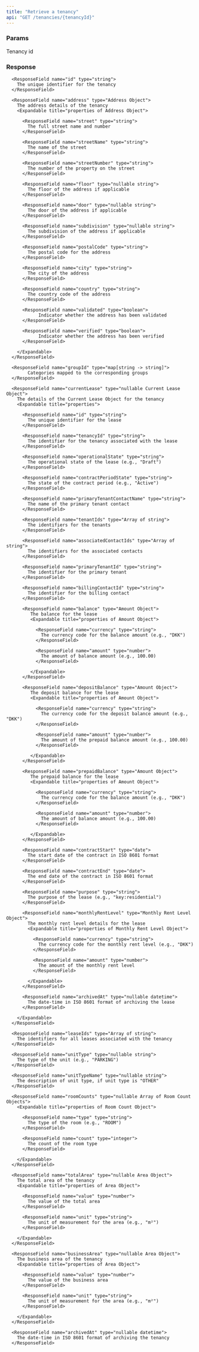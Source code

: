 ```yaml
---
title: "Retrieve a tenancy"
api: "GET /tenancies/{tenancyId}"
---
```


### Params

<ParamField path="tenancyId" type="string" required>
  Tenancy id
</ParamField>

### Response
<ResponseField name="tenancy" type="Tenancy Object">

  <Expandable title="Properties of the Tenancy Object">

      <ResponseField name="id" type="string">
        The unique identifier for the tenancy
      </ResponseField>

      <ResponseField name="address" type="Address Object">
        The address details of the tenancy
        <Expandable title="properties of Address Object">

          <ResponseField name="street" type="string">
            The full street name and number
          </ResponseField>

          <ResponseField name="streetName" type="string">
            The name of the street
          </ResponseField>

          <ResponseField name="streetNumber" type="string">
            The number of the property on the street
          </ResponseField>

          <ResponseField name="floor" type="nullable string">
            The floor of the address if applicable
          </ResponseField>

          <ResponseField name="door" type="nullable string">
            The door of the address if applicable
          </ResponseField>

          <ResponseField name="subdivision" type="nullable string">
            The subdivision of the address if applicable
          </ResponseField>

          <ResponseField name="postalCode" type="string">
            The postal code for the address
          </ResponseField>

          <ResponseField name="city" type="string">
            The city of the address
          </ResponseField>

          <ResponseField name="country" type="string">
            The country code of the address
          </ResponseField>

          <ResponseField name="validated" type="boolean">
                Indicator whether the address has been validated
          </ResponseField>

          <ResponseField name="verified" type="boolean">
                Indicator whether the address has been verified
          </ResponseField>

        </Expandable>
      </ResponseField>

      <ResponseField name="groupId" type="map[string -> string]">
            Categories mapped to the corresponding groups
      </ResponseField>

      <ResponseField name="currentLease" type="nullable Current Lease Object">
        The details of the Current Lease Object for the tenancy
        <Expandable title="properties">

          <ResponseField name="id" type="string">
            The unique identifier for the lease
          </ResponseField>

          <ResponseField name="tenancyId" type="string">
            The identifier for the tenancy associated with the lease
          </ResponseField>

          <ResponseField name="operationalState" type="string">
            The operational state of the lease (e.g., "Draft")
          </ResponseField>

          <ResponseField name="contractPeriodState" type="string">
            The state of the contract period (e.g., "Active")
          </ResponseField>

          <ResponseField name="primaryTenantContactName" type="string">
            The name of the primary tenant contact
          </ResponseField>

          <ResponseField name="tenantIds" type="Array of string">
            The identifiers for the tenants
          </ResponseField>

          <ResponseField name="associatedContactIds" type="Array of string">
            The identifiers for the associated contacts
          </ResponseField>

          <ResponseField name="primaryTenantId" type="string">
            The identifier for the primary tenant
          </ResponseField>

          <ResponseField name="billingContactId" type="string">
            The identifier for the billing contact
          </ResponseField>

          <ResponseField name="balance" type="Amount Object">
             The balance for the lease
             <Expandable title="properties of Amount Object">

               <ResponseField name="currency" type="string">
                 The currency code for the balance amount (e.g., "DKK")
               </ResponseField>

               <ResponseField name="amount" type="number">
                 The amount of balance amount (e.g., 100.00)
               </ResponseField>

             </Expandable>
          </ResponseField>

          <ResponseField name="depositBalance" type="Amount Object">
             The deposit balance for the lease
             <Expandable title="properties of Amount Object">

               <ResponseField name="currency" type="string">
                 The currency code for the deposit balance amount (e.g., "DKK")
               </ResponseField>

               <ResponseField name="amount" type="number">
                 The amount of the prepaid balance amount (e.g., 100.00)
               </ResponseField>

             </Expandable>
          </ResponseField>

          <ResponseField name="prepaidBalance" type="Amount Object">
             The prepaid balance for the lease
             <Expandable title="properties of Amount Object">

               <ResponseField name="currency" type="string">
                 The currency code for the balance amount (e.g., "DKK")
               </ResponseField>

               <ResponseField name="amount" type="number">
                 The amount of balance amount (e.g., 100.00)
               </ResponseField>

             </Expandable>
          </ResponseField>

          <ResponseField name="contractStart" type="date">
            The start date of the contract in ISO 8601 format
          </ResponseField>

          <ResponseField name="contractEnd" type="date">
            The end date of the contract in ISO 8601 format
          </ResponseField>

          <ResponseField name="purpose" type="string">
            The purpose of the lease (e.g., "key:residential")
          </ResponseField>

          <ResponseField name="monthlyRentLevel" type="Monthly Rent Level Object">
            The monthly rent level details for the lease
            <Expandable title="properties of Monthly Rent Level Object">

              <ResponseField name="currency" type="string">
                The currency code for the monthly rent level (e.g., "DKK")
              </ResponseField>

              <ResponseField name="amount" type="number">
                The amount of the monthly rent level
              </ResponseField>

            </Expandable>
          </ResponseField>

          <ResponseField name="archivedAt" type="nullable datetime">
            The date-time in ISO 8601 format of archiving the lease
          </ResponseField>

        </Expandable>
      </ResponseField>

      <ResponseField name="leaseIds" type="Array of string">
        The identifiers for all leases associated with the tenancy
      </ResponseField>

      <ResponseField name="unitType" type="nullable string">
        The type of the unit (e.g., "PARKING")
      </ResponseField>

      <ResponseField name="unitTypeName" type="nullable string">
        The description of unit type, if unit type is "OTHER"
      </ResponseField>

      <ResponseField name="roomCounts" type="nullable Array of Room Count Objects">
        <Expandable title="properties of Room Count Object">

          <ResponseField name="type" type="string">
            The type of the room (e.g., "ROOM")
          </ResponseField>

          <ResponseField name="count" type="integer">
            The count of the room type
          </ResponseField>

        </Expandable>
      </ResponseField>

      <ResponseField name="totalArea" type="nullable Area Object">
        The total area of the tenancy
        <Expandable title="properties of Area Object">

          <ResponseField name="value" type="number">
            The value of the total area
          </ResponseField>

          <ResponseField name="unit" type="string">
            The unit of measurement for the area (e.g., "m²")
          </ResponseField>

        </Expandable>
      </ResponseField>

      <ResponseField name="businessArea" type="nullable Area Object">
        The business area of the tenancy
        <Expandable title="properties of Area Object">

          <ResponseField name="value" type="number">
            The value of the business area
          </ResponseField>

          <ResponseField name="unit" type="string">
            The unit of measurement for the area (e.g., "m²")
          </ResponseField>

        </Expandable>
      </ResponseField>

      <ResponseField name="archivedAt" type="nullable datetime">
        The date-time in ISO 8601 format of archiving the tenancy
      </ResponseField>

  </Expandable>

</ResponseField>